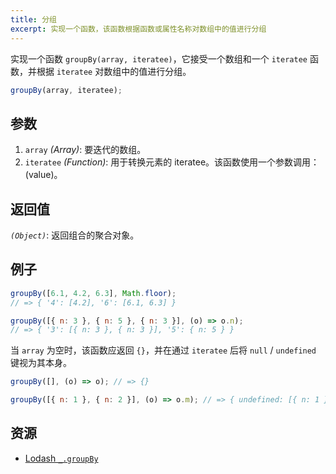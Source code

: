 ```yaml
---
title: 分组
excerpt: 实现一个函数，该函数根据函数或属性名称对数组中的值进行分组
---
```


实现一个函数 `groupBy(array, iteratee)`，它接受一个数组和一个 `iteratee` 函数，并根据 `iteratee` 对数组中的值进行分组。

```js
groupBy(array, iteratee);
```

## 参数

1. `array` *(Array)*: 要迭代的数组。
2. `iteratee` *(Function)*: 用于转换元素的 iteratee。该函数使用一个参数调用：(value)。

## 返回值

*`(Object)`*: 返回组合的聚合对象。

## 例子

```js
groupBy([6.1, 4.2, 6.3], Math.floor);
// => { '4': [4.2], '6': [6.1, 6.3] }

groupBy([{ n: 3 }, { n: 5 }, { n: 3 }], (o) => o.n);
// => { '3': [{ n: 3 }, { n: 3 }], '5': { n: 5 } }
```

当 `array` 为空时，该函数应返回 `{}`，并在通过 `iteratee` 后将 `null` / `undefined` 键视为其本身。

```js
groupBy([], (o) => o); // => {}

groupBy([{ n: 1 }, { n: 2 }], (o) => o.m); // => { undefined: [{ n: 1 }, { n: 2 }] }
```

## 资源

* [Lodash `_.groupBy`](https://lodash.com/docs/#groupBy)
